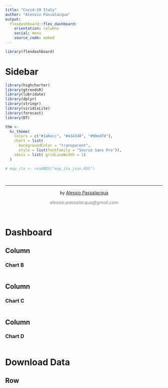 ```yaml
---
title: "Covid-19 Italy"
author: "Alessio Passalacqua"
output: 
  flexdashboard::flex_dashboard:
    orientation: columns
    social: menu
    source_code: embed
---
```


```r
library(flexdashboard)
```

Sidebar {.sidebar}
=======================================================================


```r
library(highcharter)
library(gtrendsR)
library(lubridate)
library(dplyr)
library(stringr)
library(viridisLite)
library(forecast)
library(DT)
```


```r
thm <- 
  hc_theme(
    colors = c("#1a6ecc", "#434348", "#90ed7d"),
    chart = list(
      backgroundColor = "transparent",
      style = list(fontFamily = "Source Sans Pro")),
    xAxis = list( gridLineWidth = 1)
  )

# map_ita <- readRDS("map_ita_json.RDS")
```

&nbsp;
<hr />
<p style="text-align: center;">by <a href="https://www.linkedin.com/in/alessiopassalacqua/">Alessio Passalacqua</a></p>
<p style="text-align: center;"><span style="color: #808080;"><em>alessio.passalacqua@gmail.com</em></span></p>

<!-- Add icon library -->
<link rel="stylesheet" href="https://cdnjs.cloudflare.com/ajax/libs/font-awesome/4.7.0/css/font-awesome.min.css">

<!-- Add font awesome icons -->
<p style="text-align: center;">
    <a href="https://twitter.com/alessiopassah2o" class="fa fa-twitter"></a>
    <a href="https://www.linkedin.com/in/alessiopassalacqua/" class="fa fa-linkedin"></a>
    <a href="https://github.com/alessiopassalacqua" class="fa fa-github"></a>
</p>

&nbsp;


Dashboard
=======================================================================

Column {data-width=600}
-----------------------------------------------------------------------


### Chart B

```r

```


Column {width=300}
-----------------------------------------------------------------------

### Chart C

```r

```




Column {width=400}
-----------------------------------------------------------------------

### Chart D

```r

```


Download Data
=======================================================================

Row {data-height=1200}
-------------------------------------

```r

```

